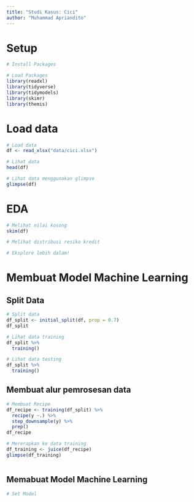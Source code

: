 ```yaml
---
title: "Studi Kasus: Cici"
author: "Muhammad Apriandito"
---
```


# Setup

```r
# Install Packages

```

```r
# Load Packages
library(readxl)
library(tidyverse)
library(tidymodels)
library(skimr)
library(themis)
```

# Load data

```r
# Load data
df <- read_xlsx("data/cici.xlsx")
```

```r
# Lihat data
head(df)
```

```r
# Lihat data menggunakan glimpse
glimpse(df)
```

# EDA

```r
# Melihat nilai kosong
skim(df)
```

```r
# Melihat distribusi resiko kredit

```

```r
# Eksplore lebih dalam!

```


# Membuat Model Machine Learning

## Split Data

```r
# Split data
df_split <- initial_split(df, prop = 0.7)
df_split
```

```r
# Lihat data training
df_split %>%
  training() 
```

```r
# Lihat data testing
df_split %>%
  training() 
```

## Membuat alur pemrosesan data

```r
# Membuat Recipe
df_recipe <- training(df_split) %>%
  recipe(y ~.) %>%
  step_downsample(y) %>%
  prep()
df_recipe
```

```r
# Mererapkan ke data training 
df_training <- juice(df_recipe)
glimpse(df_training)
```

```r

```



## Memabuat Model Machine Learning

```r
# Set Model

```

```r

```

